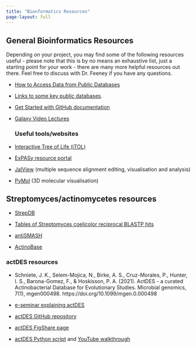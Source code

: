 ```yaml
---
title: "Bionformatics Resources"
page-layout: full
---
```


## General Bioinformatics Resources

Depending on your project, you may find some of the following resources useful - please note that this is by no means an exhaustive list, just a starting point for your work - there are many more helpful resources out there. Feel free to discuss with Dr. Feeney if you have any questions.

-   [How to Access Data from Public Databases](https://sipbs-compbiol.github.io/BM432/notebooks/02-03-public_databases.html)

-   [Links to some key public databases](https://sipbs-compbiol.github.io/BM432/notebooks/database_list.html).

-   [Get Started with GitHub documentation](https://docs.github.com/en/get-started)

-   [Galaxy Video Lectures](https://www.youtube.com/c/galaxyproject)

    ### Useful tools/websites

-   [Interactive Tree of Life (iTOL)](https://itol.embl.de/)

-   [ExPASy resource portal](https://www.expasy.org/)

-   [JalView](https://www.jalview.org/) (multiple sequence alignment editing, visualisation and analysis)

-   [PyMol](https://pymol.org/2/) (3D molecular visualisation)

## Streptomyces/actinomycetes resources

-   [StrepDB](StrepDB:%20http://strepdb.streptomyces.org.uk/cgi-bin/dc3.pl?accession=AL645882&start=4291472&end=4302043&iorm=map&width=900)

-   [Tables of Streptomyces coelicolor reciprocal BLASTP hits](https://streptomyces.org.uk/actinoblast/)

-   [antiSMASH](https://antismash.secondarymetabolites.org/#!/start)

-   [ActinoBase](https://actinobase.org/index.php/Main_Page)

### actDES resources

-   Schniete, J. K., Selem-Mojica, N., Birke, A. S., Cruz-Morales, P., Hunter, I. S., Barona-Gomez, F., & Hoskisson, P. A. (2021). ActDES - a curated Actinobacterial Database for Evolutionary Studies. Microbial genomics, 7(1), mgen000498. https://doi.org/10.1099/mgen.0.000498

-   [e-seminar explaining actDES](https://youtu.be/iSlrPdI4ohU)

-   [actDES GitHub repository](https://github.com/nselem/ActDES)

-   [actDES FigShare page](https://microbiology.figshare.com/articles/dataset/ActDES-_a_Curated_Actinobacterial_Database_for_Evolutionary_Studies/13143407/1)

-   [actDES Python script](https://github.com/PaulHoskisson/StrepEvo/blob/main/ActDES_python) and [YouTube walkthrough](https://www.youtube.com/watch?v=OdeuV9Iqw6M)

